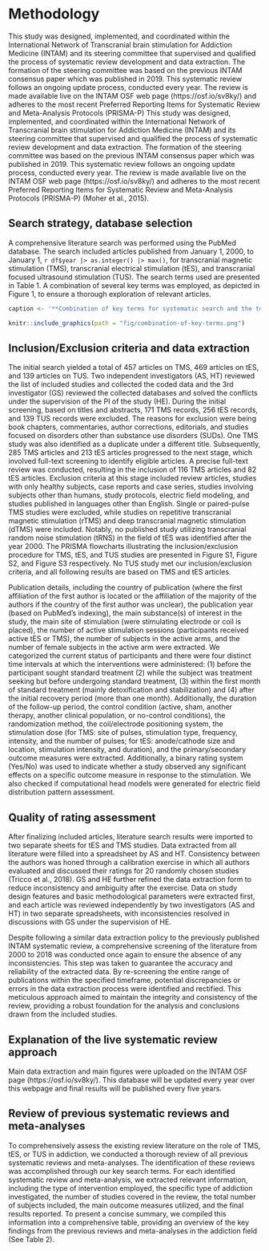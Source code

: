 # Methodology {-}

This study was designed, implemented, and coordinated within the International Network of Transcranial brain stimulation for Addiction Medicine (INTAM) and its steering committee that supervised and qualified the process of systematic review development and data extraction. The formation of the steering committee was based on the previous INTAM consensus paper which was published in 2019.  This systematic review follows an ongoing update process, conducted every year. The review is made available live on the INTAM OSF web page (https://osf.io/sv8ky/) and adheres to the most recent Preferred Reporting Items for Systematic Review and Meta-Analysis Protocols (PRISMA-P)
This study was designed, implemented, and coordinated within the International Network of Transcranial brain stimulation for Addiction Medicine (INTAM) and its steering committee that supervised and qualified the process of systematic review development and data extraction. The formation of the steering committee was based on the previous INTAM consensus paper which was published in 2019.  This systematic review follows an ongoing update process, conducted every year. The review is made available live on the INTAM OSF web page (https://osf.io/sv8ky/) and adheres to the most recent Preferred Reporting Items for Systematic Review and Meta-Analysis Protocols (PRISMA-P) (Moher et al., 2015). 

## Search strategy, database selection {-}

A comprehensive literature search was performed using the PubMed database. The search included articles published from January 1, 2000, to January 1, `r df$year |> as.integer() |> max()`, for transcranial magnetic stimulation (TMS), transcranial electrical stimulation (tES), and transcranial focused ultrasound stimulation (TUS). The search terms used are presented in Table 1. A combination of several key terms was employed, as depicted in Figure 1, to ensure a thorough exploration of relevant articles.

```r
caption <- '**Combination of key terms for systematic search and the total number of studies in the initial search.** Abbreviation: **TMS**: transcranial magnetic stimulation, **tES**: transcranial electrical stimulation, **TUS**: transcranial focused ultrasound. The key terms for TMS: 1-"transcranial magnetic stimulation", 2-TMS, 3-rTMS, 4-"theta burst stimulation", 5-cTBS, 6-iTBS. The key terms for tES: 1-"transcranial direct current stimulation", 2-tDCS, 3-tES, 4-"transcranial electrical stimulation", 5-tCS, 6-"transcranial current stimulation", 7-"transcranial Alternating Current Stimulation", 8-tACS, 9-"transcranial random noise stimulation", 10-tRNS, 11-"electrical stimulation". The key terms for TUS: 1-"transcranial focused ultra sound", 2-"tFUS", 3-"TUS", 4-"transcranial Ultrasound", 5-"HIFU", 6-"LIFU". The key terms related to addiction: 1-addiction, 2-"substance use", 3-"substance abuse", 4-"substance related disorder", 5-"drug abuse", 6-"behavioral addiction", 7-dependency, 8-craving, 9-alcohol, 10-nicotine, 11-tobacco, 12-smoking, 13-cigarette, 14-cannabis, 15-opioid, 16-marijuana, 17-crack, 18-cocaine, 19-morphine, 20-heroin, 21-methamphetamine, 22-caffeine.'
```

```r
knitr::include_graphics(path = "fig/combination-of-key-terms.png")
```

## Inclusion/Exclusion criteria and data extraction {-}

The initial search yielded a total of 457 articles on TMS, 469 articles on tES, and 139 articles on TUS. Two independent investigators (AS, HT) reviewed the list of included studies and collected the coded data and the 3rd investigator (GS) reviewed the collected databases and solved the conflicts under the supervision of the PI of the study (HE). During the initial screening, based on titles and abstracts, 171 TMS records, 256 tES records, and 139 TUS records were excluded. The reasons for exclusion were being book chapters, commentaries, author corrections, editorials, and studies focused on disorders other than substance use disorders (SUDs). One TMS study was also identified as a duplicate under a different title. Subsequently, 285 TMS articles and 213 tES articles progressed to the next stage, which involved full-text screening to identify eligible articles. A precise full-text review was conducted, resulting in the inclusion of 116 TMS articles and 82 tES articles. Exclusion criteria at this stage included review articles, studies with only healthy subjects, case reports and case series, studies involving subjects other than humans, study protocols, electric field modeling, and studies published in languages other than English. Single or paired-pulse TMS studies were excluded, while studies on repetitive transcranial magnetic stimulation (rTMS) and deep transcranial magnetic stimulation (dTMS) were included. Notably, no published study utilizing transcranial random noise stimulation (tRNS) in the field of tES was identified after the year 2000. The PRISMA flowcharts illustrating the inclusion/exclusion procedure for TMS, tES, and TUS studies are presented in Figure S1, Figure S2, and Figure S3 respectively. No TUS study met our inclusion/exclusion criteria, and all following results are based on TMS and tES articles.

Publication details, including the country of publication (where the first affiliation of the first author is located or the affiliation of the majority of the authors if the country of the first author was unclear), the publication year (based on PubMed's indexing), the main substance(s) of interest in the study, the main site of stimulation (were stimulating electrode or coil is placed), the number of active stimulation sessions (participants received active tES or TMS), the number of subjects in the active arms, and the number of female subjects in the active arm were extracted. We categorized the current status of participants and there were four distinct time intervals at which the interventions were administered: (1) before the participant sought standard treatment (2) while the subject was treatment seeking but before undergoing standard treatment, (3) within the first month of standard treatment (mainly detoxification and stabilization) and (4) after the initial recovery period (more than one month). Additionally, the duration of the follow-up period, the control condition (active, sham, another therapy, another clinical population, or no-control conditions), the randomization method, the coil/electrode positioning system, the stimulation dose (for TMS: site of pulses, stimulation type, frequency, intensity, and the number of pulses; for tES: anode/cathode size and location, stimulation intensity, and duration), and the primary/secondary outcome measures were extracted. Additionally, a binary rating system (Yes/No) was used to indicate whether a study observed any significant effects on a specific outcome measure in response to the stimulation. We also checked if computational head models were generated for electric field distribution pattern assessment.

## Quality of rating assessment {-}

After finalizing included articles, literature search results were imported to two separate sheets for tES and TMS studies. Data extracted from all literature were filled into a spreadsheet by AS and HT. Consistency between the authors was honed through a calibration exercise in which all authors evaluated and discussed their ratings for 20 randomly chosen studies (Tricco et al., 2018). GS and HE further refined the data extraction form to reduce inconsistency and ambiguity after the exercise. Data on study design features and basic methodological parameters were extracted first, and each article was reviewed independently by two investigators (AS and HT) in two separate spreadsheets, with inconsistencies resolved in discussions with GS under the supervision of HE.

Despite following a similar data extraction policy to the previously published INTAM systematic review, a comprehensive screening of the literature from 2000 to 2018 was conducted once again to ensure the absence of any inconsistencies. This step was taken to guarantee the accuracy and reliability of the extracted data. By re-screening the entire range of publications within the specified timeframe, potential discrepancies or errors in the data extraction process were identified and rectified. This meticulous approach aimed to maintain the integrity and consistency of the review, providing a robust foundation for the analysis and conclusions drawn from the included studies. 

## Explanation of the live systematic review approach {-}

Main data extraction and main figures were uploaded on the INTAM OSF page (https://osf.io/sv8ky/). This database will be updated every year over this webpage and final results will be published every five years.

## Review of previous systematic reviews and meta-analyses {-}

To comprehensively assess the existing review literature on the role of TMS, tES, or TUS in addiction, we conducted a thorough review of all previous systematic reviews and meta-analyses. The identification of these reviews was accomplished through our key search terms. For each identified systematic review and meta-analysis, we extracted relevant information, including the type of intervention employed, the specific type of addiction investigated, the number of studies covered in the review, the total number of subjects included, the main outcome measures utilized, and the final results reported. To present a concise summary, we compiled this information into a comprehensive table, providing an overview of the key findings from the previous reviews and meta-analyses in the addiction field (See Table 2).